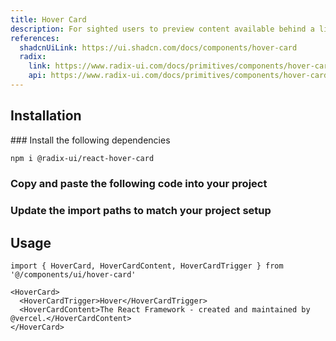 ```yaml
---
title: Hover Card
description: For sighted users to preview content available behind a link.
references:
  shadcnUiLink: https://ui.shadcn.com/docs/components/hover-card
  radix:
    link: https://www.radix-ui.com/docs/primitives/components/hover-card
    api: https://www.radix-ui.com/docs/primitives/components/hover-card#api-reference
---
```


<ComponentPreview name="hover-card" withRecipe />

## Installation

<Steps>
### Install the following dependencies

```bash npm2yarn
npm i @radix-ui/react-hover-card
```

### Copy and paste the following code into your project

<ComponentSource name="hover-card" />

### Update the import paths to match your project setup

</Steps>

## Usage

```tsx
import { HoverCard, HoverCardContent, HoverCardTrigger } from '@/components/ui/hover-card'
```

```tsx
<HoverCard>
  <HoverCardTrigger>Hover</HoverCardTrigger>
  <HoverCardContent>The React Framework - created and maintained by @vercel.</HoverCardContent>
</HoverCard>
```
